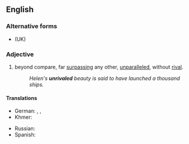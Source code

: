 ==English==

===Alternative forms===
* {{l|en|unrivalled}} (UK)

===Adjective===
{{en-adj|-}}

# {{lb|en|American spelling}} beyond compare, far [[surpassing]] any other, [[unparalleled]], without [[rival]].
#: ''Helen's '''unrivaled''' beauty is said to have launched a thousand ships.''

====Translations====
{{trans-top|beyond compare, far surpassing any other, unparalleled, without rival}}
* German: {{t|de|konkurrenzlos}}, {{t|de|unvergleichlich}}, {{t+|de|unerreicht}}
* Khmer: {{t|km|មហិទ្ធិ|tr=meaʔhet|sc=Khmr}}
{{trans-mid}}
* Russian: {{t+|ru|непревзойдённый}}
* Spanish: {{t+|es|inigualable}}
{{trans-bottom}}